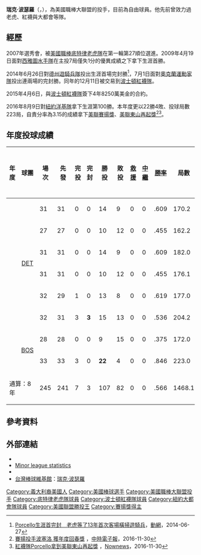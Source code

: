 {{Infobox MLB player
| name        = 瑞克·波瑟羅<br />Rick Porcello
| image       = Rick Porcello on April 24, 2015.jpg
| width       = 335px
| caption     = 
| team        = 自由球員
| number      = 
| position    = 投手
| bats        = 右
| throws      = 右
| birthdate  = {{birth date and age|mf=yes|1988|12|27}}
| birthplace = {{USA}}[[新澤西州|新澤西州]][[莫里斯敦_(新澤西州)|莫里斯敦]]
| debutleague = MLB
| debutdate   = 4月9日
| debutyear   = 2009年
| debutteam   = 底特律老虎
| statyear    = 2020年球季
| statleague  = MLB
| stat1label  = [[勝投|勝－敗]]
| stat1value  = 150–125
| stat2label  = [[防禦率|防禦率]]
| stat2value  = 4.40
| stat3label  = [[三振|三振]]
| stat3value  = 1,561
| teams       = <nowiki></nowiki>
* [[底特律老虎|底特律老虎]] ({{mlby|2009}}–{{mlby|2014}})
* [[波士頓紅襪|波士頓紅襪]] ({{mlby|2015}}–{{mlby|2019}})
* [[紐約大都會|紐約大都會]] ({{mlby|2020}})
| awards      = <nowiki></nowiki>
* [[世界大賽|世界大賽]]冠軍 ([[2018年世界大賽|2018]])
* [[賽揚獎_#美聯（1967年到現在）|美聯賽揚獎]] (2016)
* [[美國職棒大聯盟勝投王_#美國聯盟|美聯勝投王]] (2016)
* [[美國職棒大聯盟年度東山再起球員獎|美聯東山再起獎]] (2016)
}}
'''瑞克·波瑟羅'''（{{lang-en|Frederick Alfred "Rick" Porcello III}}，{{bd|1988年|12月27日}}），為美國職棒大聯盟的投手，目前為自由球員。他先前曾效力過老虎、紅襪與大都會等隊。

==經歷==
2007年選秀會，被[[美國職棒|美國職棒]][[底特律老虎隊|底特律老虎隊]]在第一輪第27順位選進。2009年4月19日面對[[西雅圖水手隊|西雅圖水手隊]]在主投7局僅失1分的優異成績之下拿下生涯首勝。

2014年6月26日對[[德州遊騎兵隊|德州遊騎兵隊]]投出生涯首場完封勝<ref>[http://www.dongtw.com/mlb/mlb-news/20140627/00061063.html Porcello生涯首完封　老虎等了13年首次客場橫掃遊騎兵]{{Dead link|date=2019年11月 |bot=InternetArchiveBot |fix-attempted=yes }}，[[動網|動網]]，2014-06-27</ref>，7月1日面對[[奧克蘭運動家隊|奧克蘭運動家隊]]投出連兩場的完封勝。同年的12月11日被交易到[[波士頓紅襪隊|波士頓紅襪隊]]。

2015年4月6日，與[[波士頓紅襪隊|波士頓紅襪隊]]簽下4年8250萬美金的合約。

2016年8月9日對[[紐約洋基隊|紐約洋基隊]]拿下生涯第100勝。本年度更以22勝4敗、投球局數223局，自責分率為3.15的成績拿下[[賽揚獎_#美聯（1967年到現在）|美聯賽揚獎]]、[[美國職棒大聯盟年度東山再起球員獎|美聯東山再起獎]]<ref>[http://www.chinatimes.com/realtimenews/20161130001075-260403 賽揚投手波塞洛 獲年度回春獎] {{Wayback|url=http://www.chinatimes.com/realtimenews/20161130001075-260403 |date=20191114050801 }}，[[中時電子報|中時電子報]]，2016-11-30</ref><ref>[http://www.nownews.com/n/2016/11/30/2323031 紅襪隊Porcello拿到美聯東山再起獎] {{Wayback|url=http://www.nownews.com/n/2016/11/30/2323031 |date=20170513093438 }}，[[Nownews|Nownews]]，2016-11-30</ref>。

==年度投球成績==
{| class="wikitable" style="text-align:center; font-size:small"
|-bgcolor="#efefef"
!年度||球團||場次||先發||完投||完封||勝投||敗投||[[救援|救援]]||[[中繼|中繼]]||[[勝率|勝率]]||局數||被[[安打|安打]]||被[[全壘打|全壘打]]||[[保送|保送]]||[[四壞|四壞]]||[[觸身球|觸身球]]||[[三振|三振]]||失分||[[自責分|自責分]]||[[防禦率|防禦率]]||[[WHIP|WHIP]]
|- align=center
|style="text-align:center"|{{by2|2009}}
|rowspan="6" style="text-align:center"|[[底特律老虎|DET]]
|31||31||0||0||14||9||0||0||.609||170.2||176||23||52||0||3||89||81||75||3.96||1.34
|-
|style="text-align:center"|{{by2|2010}}
|27||27||0||0||10||12||0||0||.455||162.2||188||18||38||2||7||84||96||89||4.92||1.39
|-
|style="text-align: center"|{{by2|2011}}
|31||31||0||0||14||9||0||0||.609||182.0||210||18||46||1||8||104||103||96||4.75||1.41
|-
|style="text-align: center"|{{by2|2012}}
|31||31||0||0||10||12||0||0||.455||176.1||'''226'''||16||44||3||6||107||101||90||4.59||1.53
|-
|style="text-align: center"|{{by2|2013}}
|32||29||1||0||13||8||0||0||.619||177.0||185||18||42||4||3||142||87||85||4.32||1.28
|-
|style="text-align: center"|{{by2|2014}}
|32||31||3||'''3'''||15||13||0||0||.536||204.2||211||18||41||4||4||129||89||78||3.43||1.23
|-
|style="text-align: center"|{{by2|2015}}
|rowspan="2" style="text-align:center"|[[波士頓紅襪|BOS]]
|28||28||0||0||9||15||0||0||.375||172.0||196||25||38||0||10||149||103||94||4.92||1.36
|-
|style="text-align: center"|{{by2|2016}}
|33||33||3||0||'''22'''||4||0||0||.846||223.0||193||23||32||0||13||189||85||78||3.15||1.01
|-
!colspan="2"|通算：8年
|245||241||7||3||107||82||0||0||.566||1468.1||1585||159||333||14||54||993||745||685||4.20||1.31
|}


==參考資料==
{{reflist}}


==外部連結==
* {{baseballstats|mlb=519144|espn=29966|br=p/porceri01|fangraphs=2717|cube=Rick-Porcello|brm=porcel001ric}}
* [http://www.minorleaguebaseball.com/milb/stats/stats.jsp?n=Rick%20Porcello&pos=P&sid=milb&t=p_pbp&pid=519144 Minor league statistics] {{Wayback|url=http://www.minorleaguebaseball.com/milb/stats/stats.jsp?n=Rick%20Porcello&pos=P&sid=milb&t=p_pbp&pid=519144 |date=20110629023322 }}
* {{Twitter|RickPorcello|瑞克·波瑟羅}}
* [[台灣棒球維基館|台灣棒球維基館]]：[http://twbsball.dils.tku.edu.tw/wiki/index.php/Rick_Porcello 瑞克·波瑟羅] {{Wayback|url=http://twbsball.dils.tku.edu.tw/wiki/index.php/Rick_Porcello |date=20201204201129 }}

{{2018年世界大賽冠軍波士頓紅襪隊名單}}
{{AL MLB Comeback Players of the Year}}
{{AL Cy Young}}

{{DEFAULTSORT:Rick Porcello}}
[[Category:義大利裔美國人|Category:義大利裔美國人]]
[[Category:美國棒球選手|Category:美國棒球選手]]
[[Category:美國職棒大聯盟投手|Category:美國職棒大聯盟投手]]
[[Category:底特律老虎隊球員|Category:底特律老虎隊球員]]
[[Category:波士頓紅襪隊球員|Category:波士頓紅襪隊球員]]
[[Category:紐約大都會隊球員|Category:紐約大都會隊球員]]
[[Category:美國聯盟勝投王|Category:美國聯盟勝投王]]
[[Category:賽揚獎得主|Category:賽揚獎得主]]